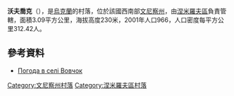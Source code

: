 {{coord|48|50|19|N|28|56|2|E|scale:30000|display=title}}

'''沃夫喬克'''（{{lang-uk|Вовчок}}），是[[烏克蘭|烏克蘭]]的村落，位於該國西南部[[文尼察州|文尼察州]]，由[[涅米羅夫區|涅米羅夫區]]負責管轄，面積3.09平方公里，海拔高度230米，2001年人口966，人口密度每平方公里312.42人。

==參考資料==
* [http://weather.in.ua/ua/vinnickaja/4237 Погода в селі Вовчок] {{Wayback|url=http://weather.in.ua/ua/vinnickaja/4237 |date=20170428033235 }}

[[Category:文尼察州村落|Category:文尼察州村落]]
[[Category:涅米羅夫區村落|Category:涅米羅夫區村落]]


{{Vinnytsia-geo-stub}}